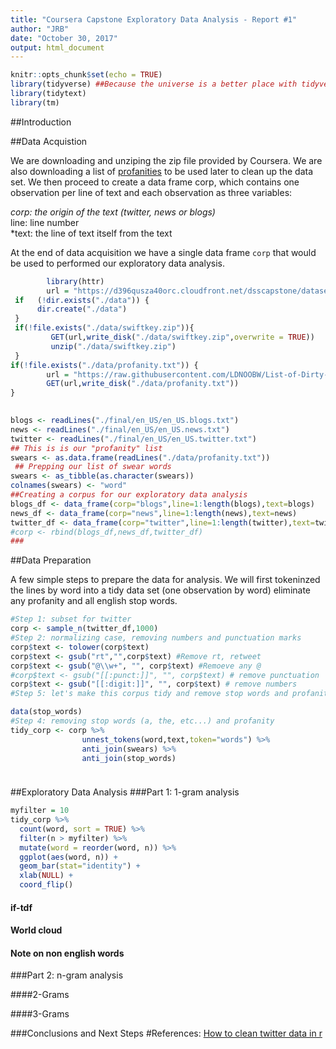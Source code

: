 ```yaml
---
title: "Coursera Capstone Exploratory Data Analysis - Report #1"
author: "JRB"
date: "October 30, 2017"
output: html_document
---
```


```r
knitr::opts_chunk$set(echo = TRUE)
library(tidyverse) ##Because the universe is a better place with tidyverse
library(tidytext)
library(tm)
```

##Introduction

##Data Acquistion  

We are downloading and unziping the zip file provided by Coursera. We are also downloading a list of [profanities]("https://raw.githubusercontent.com/LDNOOBW/List-of-Dirty-Naughty-Obscene-and-Otherwise-Bad-Words/master/en") to be used later to clean up the data set. We then proceed to create a data frame corp, which contains one observation per line of text and each observation as three variables:  

*corp: the origin of the text (twitter, news or blogs)  
*line: line number   
*text: the line of text itself from the text    

At the end of data acquisition we have a single data frame ```corp``` that would be used to performed our exploratory data analysis.
```r
        library(httr)
        url = "https://d396qusza40orc.cloudfront.net/dsscapstone/dataset/Coursera-SwiftKey.zip"
 if   (!dir.exists("./data")) {
      dir.create("./data")   
 }
 if(!file.exists("./data/swiftkey.zip")){
         GET(url,write_disk("./data/swiftkey.zip",overwrite = TRUE))
         unzip("./data/swiftkey.zip")
 }  
if(!file.exists("./data/profanity.txt")) {
        url = "https://raw.githubusercontent.com/LDNOOBW/List-of-Dirty-Naughty-Obscene-and-Otherwise-Bad-Words/master/en"
        GET(url,write_disk("./data/profanity.txt"))
}
        

blogs <- readLines("./final/en_US/en_US.blogs.txt")
news <- readLines("./final/en_US/en_US.news.txt")
twitter <- readLines("./final/en_US/en_US.twitter.txt")
## This is is our "profanity" list
swears <- as.data.frame(readLines("./data/profanity.txt"))
 ## Prepping our list of swear words
swears <- as_tibble(as.character(swears))
colnames(swears) <- "word"
##Creating a corpus for our exploratory data analysis
blogs_df <- data_frame(corp="blogs",line=1:length(blogs),text=blogs)
news_df <- data_frame(corp="news",line=1:length(news),text=news)
twitter_df <- data_frame(corp="twitter",line=1:length(twitter),text=twitter)
#corp <- rbind(blogs_df,news_df,twitter_df)
###
```

##Data Preparation

A few simple steps to prepare the data for analysis. We will first tokeninzed the lines by word into a tidy data set (one observation by word) eliminate any profanity and all english stop words.
```r
#Step 1: subset for twitter
corp <- sample_n(twitter_df,1000)
#Step 2: normalizing case, removing numbers and punctuation marks
corp$text <- tolower(corp$text)
corp$text <- gsub("rt","",corp$text) #Remove rt, retweet
corp$text <- gsub("@\\w+", "", corp$text) #Remoeve any @
#corp$text <- gsub("[[:punct:]]", "", corp$text) # remove punctuation
corp$text <- gsub("[[:digit:]]", "", corp$text) # remove numbers
#Step 5: let's make this corpus tidy and remove stop words and profanity

data(stop_words)
#Step 4: removing stop words (a, the, etc...) and profanity
tidy_corp <- corp %>%
                unnest_tokens(word,text,token="words") %>%
                anti_join(swears) %>%
                anti_join(stop_words) 
                
```

###
##Exploratory Data Analysis
###Part 1: 1-gram analysis
```r
myfilter = 10
tidy_corp %>%
  count(word, sort = TRUE) %>%
  filter(n > myfilter) %>%
  mutate(word = reorder(word, n)) %>%
  ggplot(aes(word, n)) +
  geom_bar(stat="identity") +
  xlab(NULL) +
  coord_flip()
````
#### if-tdf

#### World cloud

#### Note on non english words

###Part 2: n-gram analysis

####2-Grams

####3-Grams

###Conclusions and Next Steps
#References:
[How to clean twitter data in r](http://technokarak.com/how-to-clean-the-twitter-data-using-r-twitter-mining-tutorial.html)